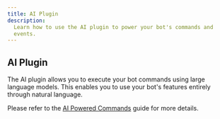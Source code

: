```yaml
---
title: AI Plugin
description:
  Learn how to use the AI plugin to power your bot's commands and
  events.
---
```


## AI Plugin

The AI plugin allows you to execute your bot commands using large
language models. This enables you to use your bot's features entirely
through natural language.

Please refer to the
[AI Powered Commands](../../13-ai-powered-commands/01-introduction.mdx)
guide for more details.
